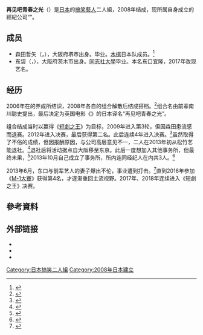 '''再见吧青春之光'''（{{jpn|j=さらば青春の光|hg=さらばせいしゅんのひかり|rm=saraba seishun no hikari}}）是[[日本|日本]]的[[搞笑藝人|搞笑藝人]]二人組，2008年结成，现所属自身成立的經紀公司“{{lj|The 森东|ザ・森東}}”。

== 成员 ==
*森田哲矢（{{jpn|j=森田 哲矢|kn=もりた てつや|rm=Morita Tetsuya}}，{{bda|1981|8|23}}），大阪府堺市出身。{{lj|大阪市立东百舌鸟高等学校|大阪府立東百舌鳥高等学校}}毕业。[[木棋|木棋]]日本队成员。<ref>{{cite web |script-title=ja:さらば青春の光・森田らが世界大会へ。「モルック」ってなんだ？ |url=https://fika.cinra.net/article/201909-sarabaseisyunnohikari_nktkk |website=北欧カルチャーマガジン Fika（フィーカ） |language=ja |access-date=2021-03-19 |archive-date=2021-01-24 |archive-url=https://web.archive.org/web/20210124130754/https://fika.cinra.net/article/201909-sarabaseisyunnohikari_nktkk }}</ref>
*东袋（{{jpn|j=東ブクロ|kn=ひがし ぶくろ|rm=Higashi Bukuro}}，{{bda|1985|10|6}}），大阪府茨木市出身。[[同志社大學|同志社大學]]毕业。本名东口宜隆，2017年改现艺名。

== 经历 ==
2006年在{{lj|松竹艺能|松竹芸能}}的养成所结识，2008年各自的组合解散后结成搭档。<ref>{{cite web |script-title=ja:【インタビュー】さらば青春の光・森田哲矢 「お笑い第7世代には侵されない領域 〜俺らは楽しい方を選択する だからできる仕事がある〜」 |url=https://media.mar-cari.jp/article/detail/1445 |website=マーキャリ MEDIA |accessdate=2021-03-19 |language=ja |archive-date=2021-06-08 |archive-url=https://web.archive.org/web/20210608102716/https://media.mar-cari.jp/article/detail/1445 }}</ref>组合名由前辈南川聪史提出，最后决定为英国电影《{{link-en|四重人格 (電影)|Quadrophenia (film)|四重人格}}》的日本译名“再见吧青春之光”。

组合结成当时以赢得《[[短劇之王|短劇之王]]》为目标，2009年进入第3轮，但因森田患流感而退赛。2012年进入决赛，最后获得第二名。此后连续4年进入决赛。<ref>{{cite web |last1=Inc |first1=Natasha |script-title=ja:【ライブレポート】さらば、KOC回想ライブで語り足りず「この10年は思ったより長かったんやな」 |url=https://natalie.mu/owarai/news/305296 |website=お笑いナタリー |accessdate=2021-03-19 |language=ja |archive-date=2020-11-07 |archive-url=https://web.archive.org/web/20201107204735/https://natalie.mu/owarai/news/305296 }}</ref>虽然取得了不俗的成绩，但因报酬原因，与公司高层意见不一，二人在2013年初从松竹艺能退社。<ref>{{cite web|script-title=ja:さらば・森田が明かす退社舞台裏　事務所による発表文に驚がく「円満退社…って思ったら」|url=https://www.sponichi.co.jp/entertainment/news/2021/01/15/kiji/20210115s00041000148000c.html|website=www.sponichi.co.jp|accessdate=2021-03-19|archive-date=2021-02-28|archive-url=https://web.archive.org/web/20210228010920/https://www.sponichi.co.jp/entertainment/news/2021/01/15/kiji/20210115s00041000148000c.html}}</ref>退社后将活动据点自大阪移至东京。此后一度想加入其他事务所，但最终未果，<ref>{{cite web |script-title=ja:さらば青春の光、事務所を辞めキー局からのオファーがゼロに「どこも行くところがなかった」 【ABEMA TIMES】 |url=https://times.abema.tv/news-article/7057579 |website=ABEMA TIMES |language=ja |access-date=2021-03-19 |archive-date=2021-06-21 |archive-url=https://web.archive.org/web/20210621002546/https://times.abema.tv/news-article/7057579 }}</ref>2013年10月自己成立了{{lj|The 森东|ザ・森東}}事务所，所内连同经纪人在内共3人。<ref>{{cite web |script-title=ja:もう「天下取ったる」の時代じゃない――さらば青春の光“フリー芸人”の生存戦略 |url=https://news.yahoo.co.jp/feature/1437 |website=Yahoo!ニュース |accessdate=2021-03-19 |language=ja |archive-date=2021-02-05 |archive-url=https://web.archive.org/web/20210205133954/https://news.yahoo.co.jp/feature/1437 }}</ref>

2013年6月，东口与前辈艺人的妻子爆出不伦，事业遭到打击。<ref>{{cite web |last1=Corporation |first1=株式会社テレビ東京-TV TOKYO |script-title=ja:芸人界を揺るがしたゲス不倫事件！ “寝取られた側”鬼ヶ島・和田貴志、R...｜テレ東プラス |url=https://www.tv-tokyo.co.jp/plus/smp/entertainment/entry/2020/021227_amp.html |language=ja |access-date=2021-03-19 |archive-date=2020-11-02 |archive-url=https://web.archive.org/web/20201102054627/https://www.tv-tokyo.co.jp/plus/smp/entertainment/entry/2020/021227_amp.html }}</ref>直到2016年参加《[[M-1大賽|M-1大賽]]》获得第4名，才逐渐重回主流视野。2017年、2018年连续进入《短劇之王》决赛。

== 參考資料 ==
{{refs}}

== 外部链接 ==
*{{official|http://www.sarabaseisyunnohikari.com/}}
*{{youtube|channel=UCNvcNd31bA-XERO6LGy4blw}}
*{{bilibili|user=630675045}}

{{乃木坂46}}

{{DEFAULTSORT:Saraba Seishun no hikari}}
[[Category:日本搞笑二人組|Category:日本搞笑二人組]]
[[Category:2008年日本建立|Category:2008年日本建立]]